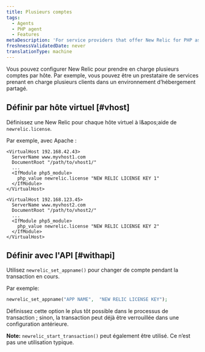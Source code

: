 ```yaml
---
title: Plusieurs comptes
tags:
  - Agents
  - PHP agent
  - Features
metaDescription: 'For service providers that offer New Relic for PHP as a service for multiple clients on a single system, or for individual users who have multiple accounts.'
freshnessValidatedDate: never
translationType: machine
---
```


Vous pouvez configurer New Relic pour prendre en charge plusieurs comptes par hôte. Par exemple, vous pouvez être un prestataire de services prenant en charge plusieurs clients dans un environnement d’hébergement partagé.

## Définir par hôte virtuel [#vhost]

Définissez une New Relic <InlinePopover type="licenseKey" />pour chaque hôte virtuel à l&amp;apos;aide de `newrelic.license`.

Par exemple, avec Apache :

```apacheconf
<VirtualHost 192.168.42.43>
  ServerName www.myvhost1.com
  DocumentRoot "/path/to/vhost1/"
  ...
  <IfModule php5_module>
    php_value newrelic.license "NEW RELIC LICENSE KEY 1"
  </IfModule>
</VirtualHost>

<VirtualHost 192.168.123.45>
  ServerName www.myvhost2.com
  DocumentRoot "/path/to/vhost2/"
  ...
  <IfModule php5_module>
    php_value newrelic.license "NEW RELIC LICENSE KEY 2"
  </IfModule>
</VirtualHost>
```

## Définir avec l'API [#withapi]

Utilisez `newrelic_set_appname()` pour changer de compte pendant la transaction en cours.

Par exemple:

```php
newrelic_set_appname("APP NAME",  "NEW RELIC LICENSE KEY");
```

Définissez cette option le plus tôt possible dans le processus de transaction ; sinon, la transaction peut déjà être verrouillée dans une configuration antérieure.

<DNT>**Note:**</DNT> `newrelic_start_transaction()` peut également être utilisé. Ce n’est pas une utilisation typique.